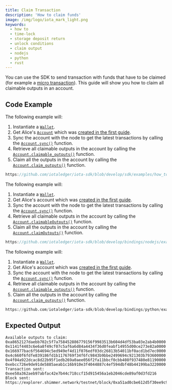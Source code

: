 ```yaml
---
title: Claim Transaction
description: 'How to claim funds'
image: /img/logo/iota_mark_light.png
keywords:
  - how to
  - time-lock
  - storage deposit return
  - unlock conditions
  - claim output
  - nodejs
  - python
  - rust
---
```



You can use the SDK to send transaction with funds that have to be claimed (for example a
[micro transaction](send-micro-transaction.mdx)). This guide will show you how to claim all claimable outputs in an account.

## Code Example

<Tabs groupId="language" queryString>
<TabItem value="rust" label="Rust">

The following example will:

1. Instantiate a [`Wallet`](https://docs.rs/iota-sdk/latest/iota_sdk/wallet/core/struct.Wallet.html).
2. Get Alice's [`Account`](https://docs.rs/iota-sdk/latest/iota_sdk/wallet/account/struct.Account.html) which was
   [created in the first guide](../accounts-and-addresses/create-account.mdx).
3. Sync the account with the node to get the latest transactions by calling the [`Account.sync()`](https://docs.rs/iota-sdk/latest/iota_sdk/wallet/account/struct.Account.html#method.sync)
   function.
4. Retrieve all claimable outputs in the account by calling the [`Account.claimable_outputs()`](https://docs.rs/iota-sdk/latest/iota_sdk/wallet/account/struct.Account.html#method.claimable_outputs)
   function.
5. Claim all the outputs in the account by calling the [`Account.claim_outputs()`](https://docs.rs/iota-sdk/latest/iota_sdk/wallet/account/struct.Account.html#method.claim_outputs) function.

```rust reference
https://github.com/iotaledger/iota-sdk/blob/develop/sdk/examples/how_tos/advanced_transactions/claim_transaction.rs
```

</TabItem>
<TabItem value="typescript-node" label="Typescript (Node.js)">

The following example will:

1. Instantiate a [`Wallet`](../../../references/python/iota_sdk/wallet/).
2. Get Alice's account which was [created in the first guide](../accounts-and-addresses/create-account.mdx).
3. Sync the account with the node to get the latest transactions by calling the [`Account.sync()`](../../../references/nodejs/classes/Account/#sync)
   function.
4. Retrieve all claimable outputs in the account by calling the [`Account.claimableOutputs()`](../../../references/nodejs/classes/Account/#claimableoutputs)
   function.
5. Claim all the outputs in the account by calling the [`Account.claimOutputs()`](../../../references/nodejs/classes/Account/#claimoutputs) function.

```typescript reference
https://github.com/iotaledger/iota-sdk/blob/develop/bindings/nodejs/examples/how_tos/advanced_transactions/claim_transaction.ts
```

</TabItem>
<TabItem value="python" label="Python">

The following example will:

1. Instantiate a [`Wallet`](../../../references/python/iota_sdk/wallet/).
2. Get Alice's account which was [created in the first guide](../accounts-and-addresses/create-account.mdx).
3. Sync the account with the node to get the latest transactions by calling the [`Account.sync()`](../../../references/nodejs/classes/Account/#sync)
   function.
4. Retrieve all claimable outputs in the account by calling the [`Account.claimable_outputs()`](../../../references/python/iota_sdk/wallet/account/#claimable_outputs)
   function.
5. Claim all the outputs in the account by calling the [`Account.claim_outputs()`](../../../references/python/iota_sdk/wallet/account/#claim_outputs) function.

```python reference
https://github.com/iotaledger/iota-sdk/blob/develop/bindings/python/examples/how_tos/advanced_transactions/claim_transaction.py
```

</TabItem>
</Tabs>

## Expected Output

```plaintext
Available outputs to claim:
0xa8652127daebb702c5f7a758452886779156f9983513b604d4df53ba03e2ab4b0000
0x1141f4403c6e6a8f49cf07c5af6a6d84a4434f36d0feabf14955d00ce273e82a0000
0x166977bac6f564694c5ed949ef4d11f076edf03dc26813b54011bf0acd1bd7ec0000
0x4c660f6fdfe839186fd1b1176769f34f6fc9843b9bbe2499694c921303b793600000
0x4f04a922dcac8d22b95f1edb269a0aee056f2fa11bbcf0cbb408f937480e81190000
0xebcc726e9de91de5885aeab1c16b910e3f4044887c4ef594dbf48b44199ba3220000
Transaction sent: 0xee58a362aeb97abfac42e7b44c718ccf15d915456a1eb2046cde89af0d3fd216
Block sent: https://explorer.shimmer.network/testnet/block/0xa51ad0cbe612d5f30ee9c96bbe840cb15ffafa8abdffcd571aa0153448e0ebe7
```
